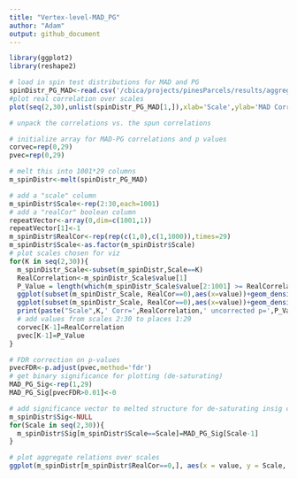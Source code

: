 ```yaml
---
title: "Vertex-level-MAD_PG"
author: "Adam"
output: github_document
---
```

```r
library(ggplot2)
library(reshape2)
```

```r
# load in spin test distributions for MAD and PG
spinDistr_PG_MAD<-read.csv('/cbica/projects/pinesParcels/results/aggregated_data/SpinTestDistrs_MAD_PG1.csv')
#plot real correlation over scales
plot(seq(2,30),unlist(spinDistr_PG_MAD[1,]),xlab='Scale',ylab='MAD Corr with PG')
```

```r
# unpack the correlations vs. the spun correlations

# initialize array for MAD-PG correlations and p values
corvec=rep(0,29)
pvec=rep(0,29)

# melt this into 1001*29 columns 
m_spinDistr<-melt(spinDistr_PG_MAD)

# add a "scale" column
m_spinDistr$Scale<-rep(2:30,each=1001)
# add a "realCor" boolean column
repeatVector<-array(0,dim=c(1001,1))
repeatVector[1]<-1
m_spinDistr$RealCor<-rep(rep(c(1,0),c(1,1000)),times=29)
m_spinDistr$Scale<-as.factor(m_spinDistr$Scale)
# plot scales chosen for viz
for(K in seq(2,30)){
  m_spinDistr_Scale<-subset(m_spinDistr,Scale==K)
  RealCorrelation<-m_spinDistr_Scale$value[1]
  P_Value = length(which(m_spinDistr_Scale$value[2:1001] >= RealCorrelation)) / 1000;
  ggplot(subset(m_spinDistr_Scale, RealCor==0),aes(x=value))+geom_density()+geom_point(data = m_spinDistr_Scale[1,],aes(y=0),size=7,color='#BC3754')+theme_classic(base_size=40)+ylab('')+xlab(expression(rho))+guides(y="none")
  ggplot(subset(m_spinDistr_Scale, RealCor==0),aes(x=value))+geom_density(size=1.5)+geom_vline(xintercept =  RealCorrelation,size=2,color='#BC3754')+theme_classic(base_size=40)+ylab('')+xlab('r')+guides(y="none")
  print(paste("Scale",K,' Corr=',RealCorrelation,' uncorrected p=',P_Value,sep=''))
  # add values from scales 2:30 to places 1:29
  corvec[K-1]=RealCorrelation
  pvec[K-1]=P_Value
}

# FDR correction on p-values
pvecFDR<-p.adjust(pvec,method='fdr')
# get binary significance for plotting (de-saturating)
MAD_PG_Sig<-rep(1,29)
MAD_PG_Sig[pvecFDR>0.01]<-0

# add significance vector to melted structure for de-saturating insig correlation values
m_spinDistr$Sig<-NULL
for(Scale in seq(2,30)){
  m_spinDistr$Sig[m_spinDistr$Scale==Scale]=MAD_PG_Sig[Scale-1]
}

```

```r
# plot aggregate relations over scales
ggplot(m_spinDistr[m_spinDistr$RealCor==0,], aes(x = value, y = Scale, group = Scale))+xlab('r') + geom_jitter(size = 2,alpha=.25) +geom_text(data=m_spinDistr[m_spinDistr$RealCor==1,],aes(x=value,y=Scale,color=factor(Sig)),size=21,label="\u2015",family="Arial Unicode MS")+scale_color_manual(values=c('#FCBB65','#842F6E'))+theme_classic(base_size = 40)+coord_flip()+theme(legend.position = "none")+ylab('# of Networks')+scale_y_discrete(breaks=seq(2,30,by=2))
```